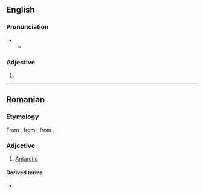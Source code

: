 {{also|Antarctic}}
==English==

===Pronunciation===
* {{a|RP}}
** {{IPA|en|/ænˈtɑːktɪk/}}

===Adjective===
{{en-adj}}

# {{alternative spelling of|en|Antarctic}}

----

==Romanian==

===Etymology===
From {{bor|ro|fr|antarctique}}, from {{der|ro|la|antarcticus}}, from {{der|ro|grc|ἀνταρκτικός}}.

===Adjective===
{{ro-adj}}

# [[Antarctic]]

====Derived terms====
* {{l|ro|Oceanul Antarctic|g=m|t=Southern Ocean}}